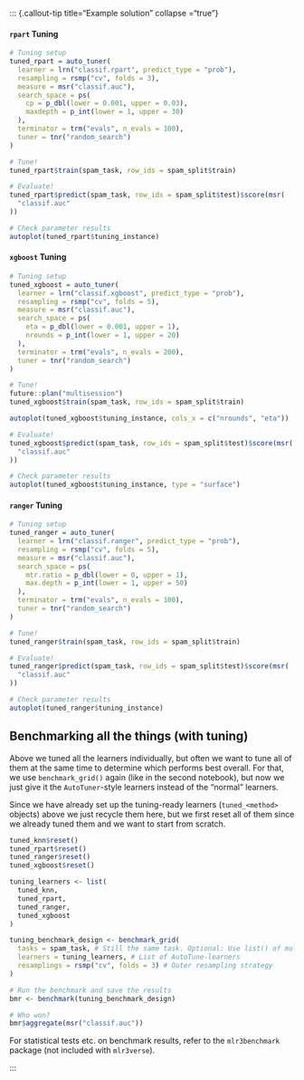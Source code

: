 ::: {.callout-tip title="Example solution" collapse ="true"}

::: {.panel-tabset}


#### `rpart` Tuning

```r
# Tuning setup
tuned_rpart = auto_tuner(
  learner = lrn("classif.rpart", predict_type = "prob"),
  resampling = rsmp("cv", folds = 3),
  measure = msr("classif.auc"),
  search_space = ps(
    cp = p_dbl(lower = 0.001, upper = 0.03),
    maxdepth = p_int(lower = 1, upper = 30)
  ),
  terminator = trm("evals", n_evals = 100),
  tuner = tnr("random_search")
)

# Tune!
tuned_rpart$train(spam_task, row_ids = spam_split$train)

# Evaluate!
tuned_rpart$predict(spam_task, row_ids = spam_split$test)$score(msr(
  "classif.auc"
))

# Check parameter results
autoplot(tuned_rpart$tuning_instance)
```

#### `xgboost` Tuning

```r
# Tuning setup
tuned_xgboost = auto_tuner(
  learner = lrn("classif.xgboost", predict_type = "prob"),
  resampling = rsmp("cv", folds = 5),
  measure = msr("classif.auc"),
  search_space = ps(
    eta = p_dbl(lower = 0.001, upper = 1),
    nrounds = p_int(lower = 1, upper = 20)
  ),
  terminator = trm("evals", n_evals = 200),
  tuner = tnr("random_search")
)

# Tune!
future::plan("multisession")
tuned_xgboost$train(spam_task, row_ids = spam_split$train)

autoplot(tuned_xgboost$tuning_instance, cols_x = c("nrounds", "eta"))

# Evaluate!
tuned_xgboost$predict(spam_task, row_ids = spam_split$test)$score(msr(
  "classif.auc"
))

# Check parameter results
autoplot(tuned_xgboost$tuning_instance, type = "surface")
```

#### `ranger` Tuning

```r
# Tuning setup
tuned_ranger = auto_tuner(
  learner = lrn("classif.ranger", predict_type = "prob"),
  resampling = rsmp("cv", folds = 5),
  measure = msr("classif.auc"),
  search_space = ps(
    mtr.ratio = p_dbl(lower = 0, upper = 1),
    max.depth = p_int(lower = 1, upper = 50)
  ),
  terminator = trm("evals", n_evals = 100),
  tuner = tnr("random_search")
)

# Tune!
tuned_ranger$train(spam_task, row_ids = spam_split$train)

# Evaluate!
tuned_ranger$predict(spam_task, row_ids = spam_split$test)$score(msr(
  "classif.auc"
))

# Check parameter results
autoplot(tuned_ranger$tuning_instance)
```

:::

## Benchmarking all the things (with tuning)

Above we tuned all the learners individually, but often we want to tune all of them at the same time to determine which performs best overall. For that, we use `benchmark_grid()` again (like in the second notebook), but now we just give it the `AutoTuner`-style learners instead of the "normal" learners.

Since we have already set up the tuning-ready learners (`tuned_<method>` objects) above we just recycle them here, but we first reset all of them since we already tuned them and we want to start from scratch.

```r
tuned_knn$reset()
tuned_rpart$reset()
tuned_ranger$reset()
tuned_xgboost$reset()

tuning_learners <- list(
  tuned_knn,
  tuned_rpart,
  tuned_ranger,
  tuned_xgboost
)

tuning_benchmark_design <- benchmark_grid(
  tasks = spam_task, # Still the same task. Optional: Use list() of multiple tasks for large benchmark study
  learners = tuning_learners, # List of AutoTune-learners
  resamplings = rsmp("cv", folds = 3) # Outer resampling strategy
)

# Run the benchmark and save the results
bmr <- benchmark(tuning_benchmark_design)

# Who won?
bmr$aggregate(msr("classif.auc"))
```

For statistical tests etc. on benchmark results, refer to the `mlr3benchmark` package (not included with `mlr3verse`).

:::
